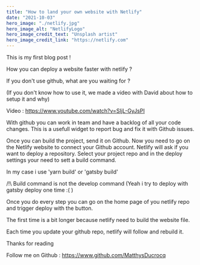 ```yaml
---
title: "How to land your own website with Netlify"
date: "2021-10-03"
hero_image: "./netlify.jpg"
hero_image_alt: "NetlifyLogo"
hero_image_credit_text: "Unsplash artist"
hero_image_credit_link: "https://netlify.com"
---
```


This is my first blog post !

How you can deploy a website faster with netlify ?

If you don't use github, what are you waiting for ?

(If you don't know how to use it, we made a video with David about how to setup it and why)

Video : https://www.youtube.com/watch?v=SIjL-GyJsPI

With github you can work in team and have a backlog of all your code changes. This is a usefull widget to report bug and fix it with Github issues.

Once you can build the project, send it on Github. Now you need to go on the Netlify website to connect your Github account.
Netlify will ask if you want to deploy a repository. Select your project repo and in the deploy settings your need to sett a build command.

In my case i use 'yarn build' or 'gatsby build'

/!\ Build command is not the develop command (Yeah i try to deploy with gatsby deploy one time :( )

Once you do every step you can go on the home page of you netlify repo and trigger deploy with the button.

The first time is a bit longer because netlify need to build the website file.

Each time you update your github repo, netlify will follow and rebuild it.

Thanks for reading

Follow me on Github : https://www.github.com/MatthysDucrocq
